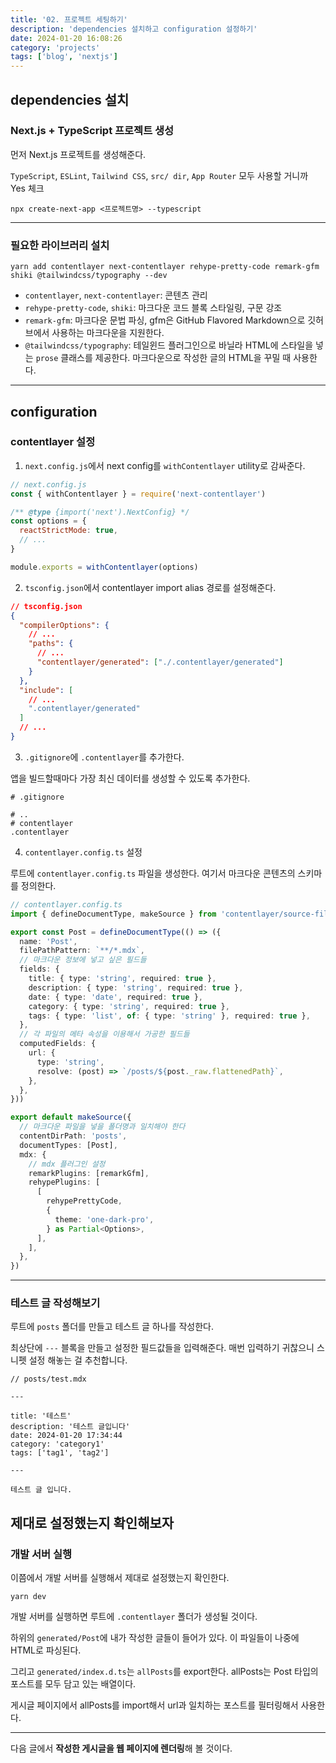 ```yaml
---
title: '02. 프로젝트 세팅하기'
description: 'dependencies 설치하고 configuration 설정하기'
date: 2024-01-20 16:08:26
category: 'projects'
tags: ['blog', 'nextjs']
---
```


## dependencies 설치

### Next.js + TypeScript 프로젝트 생성

먼저 Next.js 프로젝트를 생성해준다.

`TypeScript`, `ESLint`, `Tailwind CSS`, `src/ dir`, `App Router` 모두 사용할 거니까 Yes 체크

```shell
npx create-next-app <프로젝트명> --typescript
```

<hr />

### 필요한 라이브러리 설치

```shell
yarn add contentlayer next-contentlayer rehype-pretty-code remark-gfm shiki @tailwindcss/typography --dev
```

- `contentlayer`, `next-contentlayer`: 콘텐츠 관리
- `rehype-pretty-code`, `shiki`: 마크다운 코드 블록 스타일링, 구문 강조
- `remark-gfm`: 마크다운 문법 파싱, gfm은 GitHub Flavored Markdown으로 깃허브에서 사용하는 마크다운을 지원한다.
- `@tailwindcss/typography`: 테일윈드 플러그인으로 바닐라 HTML에 스타일을 넣는 `prose` 클래스를 제공한다. 마크다운으로 작성한 글의 HTML을 꾸밀 때 사용한다.

<hr />

## configuration

### contentlayer 설정

1. `next.config.js`에서 next config를 `withContentlayer` utility로 감싸준다.

```js {10}
// next.config.js
const { withContentlayer } = require('next-contentlayer')

/** @type {import('next').NextConfig} */
const options = {
  reactStrictMode: true,
  // ...
}

module.exports = withContentlayer(options)
```

2. `tsconfig.json`에서 contentlayer import alias 경로를 설정해준다.

```json {7, 12}
// tsconfig.json
{
  "compilerOptions": {
    // ...
    "paths": {
      // ...
      "contentlayer/generated": ["./.contentlayer/generated"]
    }
  },
  "include": [
    // ...
    ".contentlayer/generated"
  ]
  // ...
}
```

3. `.gitignore`에 `.contentlayer`를 추가한다.

앱을 빌드할때마다 가장 최신 데이터를 생성할 수 있도록 추가한다.

```gitignore {5}
# .gitignore

# ..
# contentlayer
.contentlayer

```

4. `contentlayer.config.ts` 설정

루트에 `contentlayer.config.ts` 파일을 생성한다.
여기서 마크다운 콘텐츠의 스키마를 정의한다.

```ts
// contentlayer.config.ts
import { defineDocumentType, makeSource } from 'contentlayer/source-files'

export const Post = defineDocumentType(() => ({
  name: 'Post',
  filePathPattern: `**/*.mdx`,
  // 마크다운 정보에 넣고 싶은 필드들
  fields: {
    title: { type: 'string', required: true },
    description: { type: 'string', required: true },
    date: { type: 'date', required: true },
    category: { type: 'string', required: true },
    tags: { type: 'list', of: { type: 'string' }, required: true },
  },
  // 각 파일의 메타 속성을 이용해서 가공한 필드들
  computedFields: {
    url: {
      type: 'string',
      resolve: (post) => `/posts/${post._raw.flattenedPath}`,
    },
  },
}))

export default makeSource({
  // 마크다운 파일을 넣을 폴더명과 일치해야 한다
  contentDirPath: 'posts',
  documentTypes: [Post],
  mdx: {
    // mdx 플러그인 설정
    remarkPlugins: [remarkGfm],
    rehypePlugins: [
      [
        rehypePrettyCode,
        {
          theme: 'one-dark-pro',
        } as Partial<Options>,
      ],
    ],
  },
})
```

<hr />

### 테스트 글 작성해보기

루트에 `posts` 폴더를 만들고 테스트 글 하나를 작성한다.

최상단에 `---` 블록을 만들고 설정한 필드값들을 입력해준다.
매번 입력하기 귀찮으니 스니펫 설정 해놓는 걸 추천합니다.

```mdx
// posts/test.mdx

---

title: '테스트'
description: '테스트 글입니다'
date: 2024-01-20 17:34:44
category: 'category1'
tags: ['tag1', 'tag2']

---

테스트 글 입니다.
```

## 제대로 설정했는지 확인해보자

### 개발 서버 실행

이쯤에서 개발 서버를 실행해서 제대로 설정했는지 확인한다.

```shell
yarn dev
```

개발 서버를 실행하면 루트에 `.contentlayer` 폴더가 생성될 것이다.

하위의 `generated/Post`에 내가 작성한 글들이 들어가 있다. 이 파일들이 나중에 HTML로 파싱된다.

그리고 `generated/index.d.ts`는 `allPosts`를 export한다. allPosts는 Post 타입의 포스트를 모두 담고 있는 배열이다.

게시글 페이지에서 allPosts를 import해서 url과 일치하는 포스트를 필터링해서 사용한다.

<hr />

다음 글에서 **작성한 게시글을 웹 페이지에 렌더링**해 볼 것이다.
